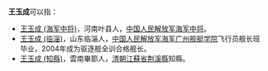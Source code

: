 '''王玉成'''可以指：
*[[王玉成_(海军中将)|王玉成 (海军中将)]]，河南叶县人，[[中国人民解放军海军中将|中国人民解放军海军中将]]。
*[[王玉成_(临淄)|王玉成 (临淄)]]，山东临淄人，[[中国人民解放军海军广州舰艇学院|中国人民解放军海军广州舰艇学院]]飞行员舰长班毕业，2004年成为驱逐舰全训合格舰长。
*[[王玉成_(知縣)|王玉成 (知縣)]]，雲南畢節人，[[清朝|清朝]][[江蘇省|江蘇省]][[荆溪縣|荆溪縣]]知縣。
{{Disambig|cat=三字王姓人名消歧义|yu}}